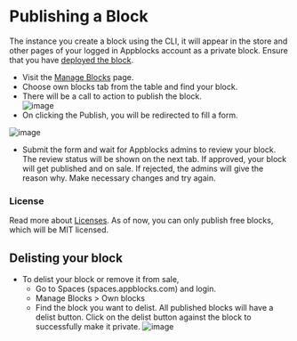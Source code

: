 # Publishing a Block

The instance you create a block using the CLI, it will appear in the store and other pages of your logged in Appblocks account as a private block. 
Ensure that you have [deployed the block](https://docs.appblocks.com/docs/Getting%20Started/Using%20the%20purchased%20block#deploying-the-app). 

* Visit the [Manage Blocks](https://docs.appblocks.com/docs/Sales%20and%20Purchases/Tracking%20your%20Sales%20and%20Orders#manage-blocks) page.
* Choose own blocks tab from the table and find your block.
* There will be a call to action to publish the block.  
![image](https://user-images.githubusercontent.com/33730398/217757801-cb7f0642-4204-4fee-bee9-88d2c3645c93.png)   
* On clicking the Publish, you will be redirected to fill a form.  
<!--    ii. Through **Sales History** ([Read more](https://docs.appblocks.com/docs/Tracking%20your%20Sales%20and%20Orders#sales-history))  
    * You will find three tabs on the table with different information - Blocks Sales Summary, Order Details, Payout History.
    * Sales information will list details of your blocks that are already on sale, and you will have the option of delisting that block.  
    * On this page, you will see an option to sell a block.  
    * Takes you to a form where you will choose the block you want to list.  
    * Private blocks will be your list of blocks that were delisted/never on sale.  
    * In this table, you will see an option to sell the block against each.  
    * Clicking on the action will take you to a form to fill out the details.   -->
    
 ![image](https://user-images.githubusercontent.com/33730398/217756913-fd108c39-ffb0-453f-a8df-b5fa0969c705.png)

* Submit the form and wait for Appblocks admins to review your block. The review status will be shown on the next tab. If approved, your block will get published and on sale. If rejected, the admins will give the reason why. Make necessary changes and try again.

### License
Read more about [Licenses](https://docs.appblocks.com/docs/Sales%20and%20Purchases/Licences%20and%20Subscriptions). 
As of now, you can only publish free blocks, which will be MIT licensed.
   
## Delisting your block
* To delist your block or remove it from sale, 
   * Go to Spaces (spaces.appblocks.com) and login.
   * Manage Blocks > Own blocks 
   * Find the block you want to delist. All published blocks will have a delist button. Click on the delist button against the block to successfully make it private.
    ![image](https://user-images.githubusercontent.com/33730398/218325939-2e39b343-7b73-445c-ab56-b774ff3503d3.png)

   


    
    
    
     

    
    
